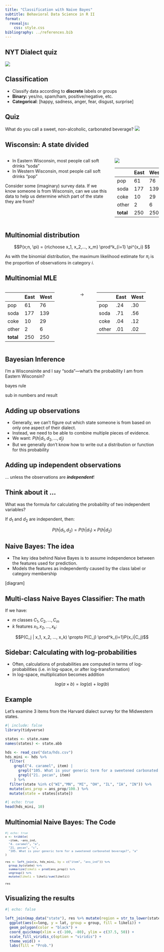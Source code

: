 ```yaml
---
title: "Classification with Naive Bayes"
subtitle: Behavioral Data Science in R II
format: 
  revealjs:
    css: style.css
bibliography: ../references.bib
---
```


## NYT Dialect quiz

![](../imgs/nyt-dialect-ex.png)

## Classification

- Classify data according to **discrete** labels or groups
- **Binary:** yes/no, spam/ham, positive/negative, etc.
- **Categorical**: [happy, sadness, anger, fear, disgust, surprise]

## Quiz

What do you call a sweet, non-alcoholic, carbonated beverage?
![](../imgs/soda-v-pop.jpeg)

## Wisconsin: A state divided


:::: {.columns}
::: {.column width="70%"}
- In Eastern Wisconsin, most people call soft drinks "soda"
- In Western Wisconsin, most people call soft drinks "pop"

Consider some (imaginary) survey data. If we know someone is from Wisconsin, can we use this data to help us determine which part of the state they are from?
:::
::: {.column width="30%"}
![](../imgs/wi-pop-soda.jpg)


::: {style="font-size: 65%;"}

|       | East | West |
|-------|------|------|
| pop   |   61 |   76 |
| soda  |  177 |  139 |
| coke  |   10 |   29 |
| other |    2 |    6 |
| **total** |  250 |  250 |
:::


:::
::::


## Multinomial distribution

$$P(x;n, \pi) = {n\choose x_1, x_2,..., x_m}  \prod^k_{i=1} \pi^{x_i} $$

As with the binomial distribution, the maximum likelihood estimate for $\pi_i$ is the proportion of observations in category $i$.

## Multinomial MLE

:::: {.columns .v-center-container }
::: {.column width="40%"}
|       | East | West |
|-------|------|------|
| pop   |   61 |   76 |
| soda  |  177 |  139 |
| coke  |   10 |   29 |
| other |    2 |    6 |
| **total** |  250 |  250 |
:::
::: {.column width="10%"}
$$\rightarrow$$
:::
::: {.column width="40%"}
|       | East | West |
|-------|------|------|
| pop   |   .24 |   .30 |
| soda  |  .71 |  .56 |
| coke  |   .04 |   .12 |
| other |    .01 |    .02 |
:::
::::


## Bayesian Inference

I'm a Wisconsinite and I say "soda"---what's the probability I am from Eastern Wisconsin?

::: {.fragment}
bayes rule
:::

::: {.fragment}
sub in numbers and result
:::

## Adding up observations

- Generally, we can't figure out which state someone is from based on only one aspect of their dialect. 
- Instead, we need to be able to combine multiple pieces of evidence.
- We want: $P(h|d_1, d_2, ..., d_j)$
- But we generally don't know how to write out a distribution or function for this probability

## Adding up independent observations

... unless the observations are ***independent***!

::: {.callout-note icon="false"}
## Think about it ...

What was the formula for calculating the probability of two independent variables?
:::

::: {.fragment}
If $d_1$ and $d_2$ are independent, then:

$$P(h|d_1, d_2) = P(h|d_1) \times P(h|d_2)$$
:::


## Naive Bayes: The idea

- The key idea behind Naive Bayes is to assume independence between the features used for prediction.
- Models the features as independently caused by the class label or category membership

[diagram]

## Multi-class Naive Bayes Classifier: The math

If we have:  

- $m$ classes $C_1, C_2, ..., C_m$
- $k$ features $x_1, x_2, ..., x_k$:

$$P(C_j | x_1, x_2, ..., x_k) \propto P(C_j) \prod^k_{i=1}P(x_i|C_j)$$


## Sidebar: Calculating with log-probabilities

- Often, calculations of probabilities are computed in terms of log-probabilities (i.e. in log-space, or after log-transformation)
- In log-space, multiplication becomes addition

$$log(a \times b) = log(a) + log(b) $$

## Example

Let's examine 3 items from the Harvard dialect survey for the Midwestern states.

```r
#| include: false
library(tidyverse)

states <- state.name
names(states) <- state.abb

hds <- read_csv("data/hds.csv")
hds_mini <- hds %>% 
  filter(
    grepl("4. caramel", item) | 
      grepl("105. What is your generic term for a sweetened carbonated beverage?", item) |
      grepl("21. pecan", item)
    ) %>% 
  filter(state %in% c("WI","MN", "MI", "OH", "IL", "IA", "IN")) %>% 
  mutate(ans_prop = ans_prop/100.) %>% 
  mutate(state = states[state])
```

```r
#| echo: true
head(hds_mini, 10)
```
## Multinomial Naive Bayes: The Code

::: {style="font-size: 80%;"}

```r
#| echo: true
x <- tribble(
  ~item, ~ans_ind,
  "4. caramel", "a",
  "21. pecan", "c",
  "105. What is your generic term for a sweetened carbonated beverage?", "a"
)

res <- left_join(x, hds_mini, by = c("item", "ans_ind")) %>% 
  group_by(state) %>% 
  summarize(likeli = prod(ans_prop)) %>% 
  ungroup() %>% 
  mutate(likeli = likeli/sum(likeli))

res
```
:::

## Visualizing the results

```r
#| echo: false

left_join(map_data("state"), res %>% mutate(region = str_to_lower(state))) %>% 
  ggplot(aes(x=long, y = lat, group = group, fill = likeli)) +
  geom_polygon(color = "black") +
  coord_quickmap(xlim = c(-100, -80), ylim = c(37.5, 50)) +
  scale_fill_viridis_c(option = "viridis") +
  theme_void() +
  labs(fill = "Prob.")
```

